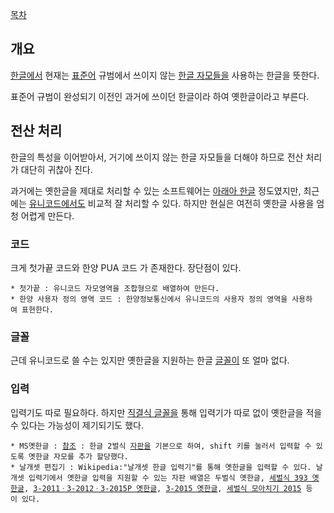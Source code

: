 [[목차]]
== 개요 ==
[[한글]]에서 현재는 [[표준어]] 규범에서 쓰이지 않는 [[한글 자모]]들을 사용하는 한글을 뜻한다.

표준어 규범이 완성되기 이전인 과거에 쓰이던 한글이라 하여 옛한글이라고 부른다.

== 전산 처리 ==
한글의 특성을 이어받아서, 거기에 쓰이지 않는 한글 자모들을 더해야 하므로 전산 처리가 대단히 귀찮아 진다.

과거에는 옛한글을 제대로 처리할 수 있는 소프트웨어는 [[아래아 한글]] 정도였지만, 최근에는 [[유니코드]]에서도 비교적 잘 처리할 수 있다. 하지만 현실은 여전히 옛한글 사용을 엄청 어렵게 만든다.

=== 코드 ===
크게 첫가끝 코드와 한양 PUA 코드 가 존재한다. 장단점이 있다.

 * 첫가끝 : 유니코드 자모영역을 조합형으로 배열하여 만든다.
 * 한양 사용자 정의 영역 코드 : 한양정보통신에서 유니코드의 사용자 정의 영역을 사용하여 표현한다.

=== 글꼴 ===
근데 유니코드로 쓸 수는 있지만 옛한글을 지원하는 한글 [[글꼴]]이 또 얼마 없다.

=== 입력 ===
입력기도 따로 필요하다. 하지만 [[직결식 글꼴]]을 통해 입력기가 따로 없이 옛한글을 적을 수 있다는 가능성이 제기되기도 했다.

 * MS옛한글 : [http://windows.microsoft.com/ko-kr/windows-8/ime-special-character 참조] : 한글 2벌식 [[자판]]을 기본으로 하여, shift 키를 눌러서 입력할 수 있도록 옛한글 자모를 추가 할당했다.
 * 날개셋 편집기 : Wikipedia:"날개셋 한글 입력기"를 통해 옛한글을 입력할 수 있다. 날개셋 입력기에서 옛한글 입력을 지원할 수 있는 자판 배열은 두벌식 옛한글, [[세벌식/자판종류#s-1.1.3.1|세벌식 393 옛한글]], [[세벌식/자판종류#s-1.1.3.2|3-2011ㆍ3-2012ㆍ3-2015P 옛한글]], [[세벌식/자판종류#s-1.1.3.3|3-2015 옛한글]], [[세벌식/자판종류#s-2.3.2|세벌식 모아치기 2015]] 등이 있다.

